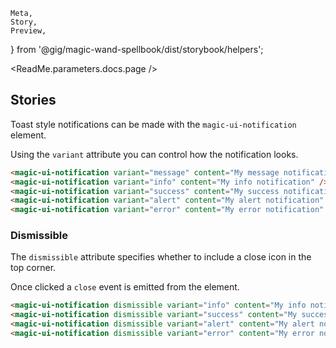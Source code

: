     Meta,
    Story,
    Preview,
} from '@gig/magic-wand-spellbook/dist/storybook/helpers';

<Meta title="UI Kit|Notification" />

<ReadMe.parameters.docs.page />

## Stories

Toast style notifications can be made with the `magic-ui-notification` element.

Using the `variant` attribute you can control how the notification looks.

<Preview>
    <Story name="Variants">
        <div>
            <magic-ui-notification
                variant="message"
                content="My message notification"
            />
            <magic-ui-notification
                variant="info"
                content="My info notification"
            />
            <magic-ui-notification
                variant="success"
                content="My success notification"
            />
            <magic-ui-notification
                variant="alert"
                content="My alert notification"
            />
            <magic-ui-notification
                variant="error"
                content="My error notification"
            />
        </div>
    </Story>
</Preview>

```html
<magic-ui-notification variant="message" content="My message notification" />
<magic-ui-notification variant="info" content="My info notification" />
<magic-ui-notification variant="success" content="My success notification" />
<magic-ui-notification variant="alert" content="My alert notification" />
<magic-ui-notification variant="error" content="My error notification" />
```

### Dismissible

The `dismissible` attribute specifies whether to include a close icon in the top corner.

Once clicked a `close` event is emitted from the element.

<Preview>
    <Story name="Dismissible">
        <div>
            <magic-ui-notification
                dismissible
                variant="info"
                content="My info notification"
            />
            <magic-ui-notification
                dismissible
                variant="success"
                content="My success notification"
            />
            <magic-ui-notification
                dismissible
                variant="alert"
                content="My alert notification"
            />
            <magic-ui-notification
                dismissible
                variant="error"
                content="My error notification"
            />
        </div>
    </Story>
</Preview>

```html
<magic-ui-notification dismissible variant="info" content="My info notification" />
<magic-ui-notification dismissible variant="success" content="My success notification" />
<magic-ui-notification dismissible variant="alert" content="My alert notification" />
<magic-ui-notification dismissible variant="error" content="My error notification" />
```
